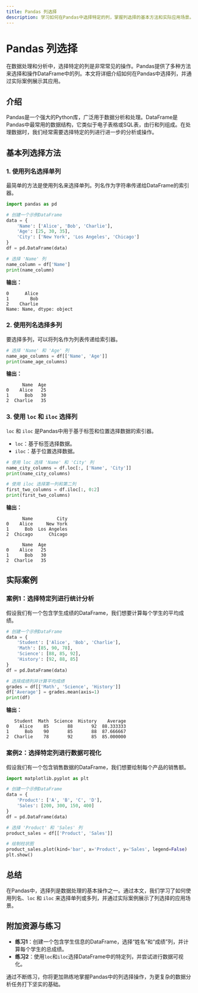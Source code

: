 ```yaml
---
title: Pandas 列选择
description: 学习如何在Pandas中选择特定的列，掌握列选择的基本方法和实际应用场景。
---
```


# Pandas 列选择

在数据处理和分析中，选择特定的列是非常常见的操作。Pandas提供了多种方法来选择和操作DataFrame中的列。本文将详细介绍如何在Pandas中选择列，并通过实际案例展示其应用。

## 介绍

Pandas是一个强大的Python库，广泛用于数据分析和处理。DataFrame是Pandas中最常用的数据结构，它类似于电子表格或SQL表，由行和列组成。在处理数据时，我们经常需要选择特定的列进行进一步的分析或操作。

## 基本列选择方法

### 1. 使用列名选择单列

最简单的方法是使用列名来选择单列。列名作为字符串传递给DataFrame的索引器。

```python
import pandas as pd

# 创建一个示例DataFrame
data = {
    'Name': ['Alice', 'Bob', 'Charlie'],
    'Age': [25, 30, 35],
    'City': ['New York', 'Los Angeles', 'Chicago']
}
df = pd.DataFrame(data)

# 选择 'Name' 列
name_column = df['Name']
print(name_column)
```

**输出：**
```
0      Alice
1        Bob
2    Charlie
Name: Name, dtype: object
```

### 2. 使用列名选择多列

要选择多列，可以将列名作为列表传递给索引器。

```python
# 选择 'Name' 和 'Age' 列
name_age_columns = df[['Name', 'Age']]
print(name_age_columns)
```

**输出：**
```
      Name  Age
0    Alice   25
1      Bob   30
2  Charlie   35
```

### 3. 使用 `loc` 和 `iloc` 选择列

`loc` 和 `iloc` 是Pandas中用于基于标签和位置选择数据的索引器。

- `loc`：基于标签选择数据。
- `iloc`：基于位置选择数据。

```python
# 使用 loc 选择 'Name' 和 'City' 列
name_city_columns = df.loc[:, ['Name', 'City']]
print(name_city_columns)

# 使用 iloc 选择第一列和第二列
first_two_columns = df.iloc[:, 0:2]
print(first_two_columns)
```

**输出：**
```
      Name         City
0    Alice     New York
1      Bob  Los Angeles
2  Chicago      Chicago

      Name  Age
0    Alice   25
1      Bob   30
2  Charlie   35
```

## 实际案例

### 案例1：选择特定列进行统计分析

假设我们有一个包含学生成绩的DataFrame，我们想要计算每个学生的平均成绩。

```python
# 创建一个示例DataFrame
data = {
    'Student': ['Alice', 'Bob', 'Charlie'],
    'Math': [85, 90, 78],
    'Science': [88, 85, 92],
    'History': [92, 88, 85]
}
df = pd.DataFrame(data)

# 选择成绩列并计算平均成绩
grades = df[['Math', 'Science', 'History']]
df['Average'] = grades.mean(axis=1)
print(df)
```

**输出：**
```
   Student  Math  Science  History    Average
0    Alice    85       88       92  88.333333
1      Bob    90       85       88  87.666667
2  Charlie    78       92       85  85.000000
```

### 案例2：选择特定列进行数据可视化

假设我们有一个包含销售数据的DataFrame，我们想要绘制每个产品的销售额。

```python
import matplotlib.pyplot as plt

# 创建一个示例DataFrame
data = {
    'Product': ['A', 'B', 'C', 'D'],
    'Sales': [200, 300, 150, 400]
}
df = pd.DataFrame(data)

# 选择 'Product' 和 'Sales' 列
product_sales = df[['Product', 'Sales']]

# 绘制柱状图
product_sales.plot(kind='bar', x='Product', y='Sales', legend=False)
plt.show()
```

## 总结

在Pandas中，选择列是数据处理的基本操作之一。通过本文，我们学习了如何使用列名、`loc` 和 `iloc` 来选择单列或多列，并通过实际案例展示了列选择的应用场景。

## 附加资源与练习

- **练习1**：创建一个包含学生信息的DataFrame，选择“姓名”和“成绩”列，并计算每个学生的总成绩。
- **练习2**：使用`loc`和`iloc`选择DataFrame中的特定列，并尝试进行数据可视化。

通过不断练习，你将更加熟练地掌握Pandas中的列选择操作，为更复杂的数据分析任务打下坚实的基础。